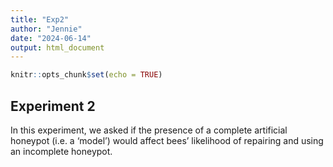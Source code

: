 ---
title: "Exp2"
author: "Jennie"
date: "2024-06-14"
output: html_document
---

```{r setup, include=FALSE}
knitr::opts_chunk$set(echo = TRUE)
```

## Experiment 2

In this experiment, we asked if the presence of a complete artificial honeypot (i.e. a ‘model’) would affect bees’ likelihood of repairing and using an incomplete honeypot.

